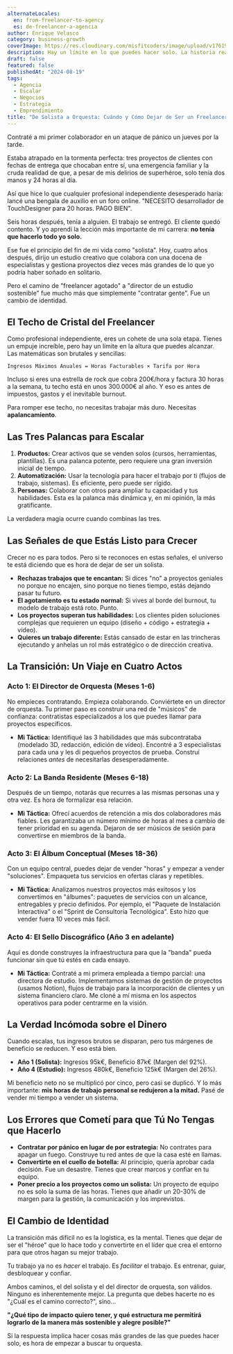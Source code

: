 ```yaml
---
alternateLocales:
  en: from-freelancer-to-agency
  es: de-freelancer-a-agencia
author: Enrique Velasco
category: business-growth
coverImage: https://res.cloudinary.com/misfitcoders/image/upload/v1761918590/eVelasco/covers/articles/from-freelancer-to-agency_e6gnzo.png
description: Hay un límite en lo que puedes hacer solo. La historia real de cómo pasé de ser un profesional independiente agotado a dirigir un estudio creativo ágil.
draft: false
featured: false
publishedAt: "2024-08-19"
tags:
  - Agencia
  - Escalar
  - Negocios
  - Estrategia
  - Emprendimiento
title: "De Solista a Orquesta: Cuándo y Cómo Dejar de Ser un Freelancer"
---
```


Contraté a mi primer colaborador en un ataque de pánico un jueves por la tarde.

Estaba atrapado en la tormenta perfecta: tres proyectos de clientes con fechas de entrega que chocaban entre sí, una emergencia familiar y la cruda realidad de que, a pesar de mis delirios de superhéroe, solo tenía dos manos y 24 horas al día.

Así que hice lo que cualquier profesional independiente desesperado haría: lancé una bengala de auxilio en un foro online. "NECESITO desarrollador de TouchDesigner para 20 horas. PAGO BIEN".

Seis horas después, tenía a alguien. El trabajo se entregó. El cliente quedó contento. Y yo aprendí la lección más importante de mi carrera: **no tenía que hacerlo todo yo solo.**

Ese fue el principio del fin de mi vida como "solista". Hoy, cuatro años después, dirijo un estudio creativo que colabora con una docena de especialistas y gestiona proyectos diez veces más grandes de lo que yo podría haber soñado en solitario.

Pero el camino de "freelancer agotado" a "director de un estudio sostenible" fue mucho más que simplemente "contratar gente". Fue un cambio de identidad.

## El Techo de Cristal del Freelancer

Como profesional independiente, eres un cohete de una sola etapa. Tienes un empuje increíble, pero hay un límite en la altura que puedes alcanzar. Las matemáticas son brutales y sencillas:

`Ingresos Máximos Anuales = Horas Facturables × Tarifa por Hora`

Incluso si eres una estrella de rock que cobra 200€/hora y factura 30 horas a la semana, tu techo está en unos 300.000€ al año. Y eso es antes de impuestos, gastos y el inevitable burnout.

Para romper ese techo, no necesitas trabajar más duro. Necesitas **apalancamiento**.

## Las Tres Palancas para Escalar

1.  **Productos:** Crear activos que se venden solos (cursos, herramientas, plantillas). Es una palanca potente, pero requiere una gran inversión inicial de tiempo.
2.  **Automatización:** Usar la tecnología para hacer el trabajo por ti (flujos de trabajo, sistemas). Es eficiente, pero puede ser rígido.
3.  **Personas:** Colaborar con otros para ampliar tu capacidad y tus habilidades. Esta es la palanca más dinámica y, en mi opinión, la más gratificante.

La verdadera magia ocurre cuando combinas las tres.

## Las Señales de que Estás Listo para Crecer

Crecer no es para todos. Pero si te reconoces en estas señales, el universo te está diciendo que es hora de dejar de ser un solista.

- **Rechazas trabajos que te encantan:** Si dices "no" a proyectos geniales no porque no encajen, sino porque no tienes tiempo, estás dejando pasar tu futuro.
- **El agotamiento es tu estado normal:** Si vives al borde del burnout, tu modelo de trabajo está roto. Punto.
- **Los proyectos superan tus habilidades:** Los clientes piden soluciones complejas que requieren un equipo (diseño + código + estrategia + vídeo).
- **Quieres un trabajo diferente:** Estás cansado de estar en las trincheras ejecutando y anhelas un rol más estratégico o de dirección creativa.

## La Transición: Un Viaje en Cuatro Actos

### Acto 1: El Director de Orquesta (Meses 1-6)

No empieces contratando. Empieza colaborando. Conviértete en un director de orquesta. Tu primer paso es construir una red de "músicos" de confianza: contratistas especializados a los que puedes llamar para proyectos específicos.

- **Mi Táctica:** Identifiqué las 3 habilidades que más subcontrataba (modelado 3D, redacción, edición de vídeo). Encontré a 3 especialistas para cada una y les di pequeños proyectos de prueba. Construí relaciones _antes_ de necesitarlas desesperadamente.

### Acto 2: La Banda Residente (Meses 6-18)

Después de un tiempo, notarás que recurres a las mismas personas una y otra vez. Es hora de formalizar esa relación.

- **Mi Táctica:** Ofrecí acuerdos de retención a mis dos colaboradores más fiables. Les garantizaba un número mínimo de horas al mes a cambio de tener prioridad en su agenda. Dejaron de ser músicos de sesión para convertirse en miembros de la banda.

### Acto 3: El Álbum Conceptual (Meses 18-36)

Con un equipo central, puedes dejar de vender "horas" y empezar a vender "soluciones". Empaqueta tus servicios en ofertas claras y repetibles.

- **Mi Táctica:** Analizamos nuestros proyectos más exitosos y los convertimos en "álbumes": paquetes de servicios con un alcance, entregables y precio definidos. Por ejemplo, el "Paquete de Instalación Interactiva" o el "Sprint de Consultoría Tecnológica". Esto hizo que vender fuera 10 veces más fácil.

### Acto 4: El Sello Discográfico (Año 3 en adelante)

Aquí es donde construyes la infraestructura para que la "banda" pueda funcionar sin que tú estés en cada ensayo.

- **Mi Táctica:** Contraté a mi primera empleada a tiempo parcial: una directora de estudio. Implementamos sistemas de gestión de proyectos (usamos Notion), flujos de trabajo para la incorporación de clientes y un sistema financiero claro. Me cloné a mí misma en los aspectos operativos para poder centrarme en la visión.

## La Verdad Incómoda sobre el Dinero

Cuando escalas, tus ingresos brutos se disparan, pero tus márgenes de beneficio se reducen. Y eso está bien.

- **Año 1 (Solista):** Ingresos 95k€, Beneficio 87k€ (Margen del 92%).
- **Año 4 (Estudio):** Ingresos 480k€, Beneficio 125k€ (Margen del 26%).

Mi beneficio neto no se multiplicó por cinco, pero casi se duplicó. Y lo más importante: **mis horas de trabajo personal se redujeron a la mitad.** Pasé de vender mi tiempo a vender un sistema.

## Los Errores que Cometí para que Tú No Tengas que Hacerlo

- **Contratar por pánico en lugar de por estrategia:** No contrates para apagar un fuego. Construye tu red antes de que la casa esté en llamas.
- **Convertirte en el cuello de botella:** Al principio, quería aprobar cada decisión. Fue un desastre. Tienes que crear marcos y confiar en tu equipo.
- **Poner precio a los proyectos como un solista:** Un proyecto de equipo no es solo la suma de las horas. Tienes que añadir un 20-30% de margen para la gestión, la comunicación y los imprevistos.

## El Cambio de Identidad

La transición más difícil no es la logística, es la mental. Tienes que dejar de ser el "héroe" que lo hace todo y convertirte en el líder que crea el entorno para que otros hagan su mejor trabajo.

Tu trabajo ya no es _hacer_ el trabajo. Es _facilitar_ el trabajo. Es entrenar, guiar, desbloquear y confiar.

Ambos caminos, el del solista y el del director de orquesta, son válidos. Ninguno es inherentemente mejor. La pregunta que debes hacerte no es "¿Cuál es el camino correcto?", sino...

**"¿Qué tipo de impacto quiero tener, y qué estructura me permitirá lograrlo de la manera más sostenible y alegre posible?"**

Si la respuesta implica hacer cosas más grandes de las que puedes hacer solo, es hora de empezar a buscar tu orquesta.
